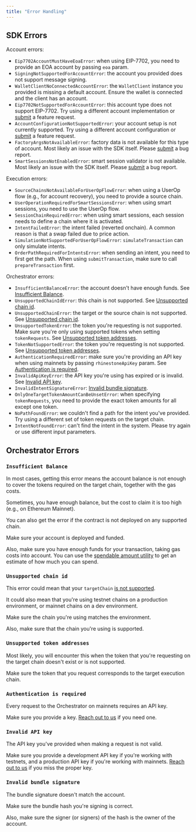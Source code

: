 ```yaml
---
title: "Error Handling"
---
```


## SDK Errors

Account errors:

* `Eip7702AccountMustHaveEoaError`: when using EIP-7702, you need to provide an EOA account by passing `eoa` param.
* `SigningNotSupportedForAccountError`: the account you provided does not support message signing.
* `WalletClientNoConnectedAccountError`: the `WalletClient` instance you provided is missing a default account. Ensure the wallet is connected and the client has an account.
* `Eip7702NotSupportedForAccountError`: this account type does not support EIP-7702. Try using a different account implementation or [submit](https://github.com/rhinestonewtf/sdk/issues) a feature request.
* `AccountConfigurationNotSupportedError`: your account setup is not currently supported. Try using a different account configuration or [submit](https://github.com/rhinestonewtf/sdk/issues) a feature request.
* `FactoryArgsNotAvailableError`: factory data is not available for this type of account. Most likely an issue with the SDK itself. Please [submit](https://github.com/rhinestonewtf/sdk/issues) a bug report.
* `SmartSessionsNotEnabledError`: smart session validator is not available. Most likely an issue with the SDK itself. Please [submit](https://github.com/rhinestonewtf/sdk/issues) a bug report.

Execution errors:

* `SourceChainsNotAvailableForUserOpFlowError`: when using a UserOp flow (e.g., for account recovery), you need to provide a source chain.
* `UserOperationRequiredForSmartSessionsError`: when using smart sessions, you need to use the UserOp flow.
* `SessionChainRequiredError`: when using smart sessions, each session needs to define a chain where it is activated.
* `IntentFailedError`: the intent failed (reverted onchain). A common reason is that a swap failed due to price action.
* `SimulationNotSupportedForUserOpFlowError`: `simulateTransaction` can only simulate intents.
* `OrderPathRequiredForIntentsError`: when sending an intent, you need to first get the path. When using `submitTransaction`, make sure to call `prepareTransaction` first.

Orchestrator errors:

* `InsufficientBalanceError`: the account doesn't have enough funds. See [Insufficient Balance](#insufficient-balance).
* `UnsupportedChainIdError`: this chain is not supported. See [Unsupported chain id](#unsupported-chain-id).
* `UnsupportedChainError`: the target or the source chain is not supported. See [Unsupported chain id](#unsupported-chain-id).
* `UnsupportedTokenError`: the token you're requesting is not supported. Make sure you're only using supported tokens when setting `tokenRequests`. See [Unsupported token addresses](#unsupported-token-addresses).
* `TokenNotSupportedError`: the token you're requesting is not supported. See [Unsupported token addresses](#unsupported-token-addresses).
* `AuthenticationRequiredError`: make sure you're providing an API key when using mainnets by passing `rhinestoneApiKey` param. See [Authentication is required](#authentication-is-required).
* `InvalidApiKeyError`: the API key you're using has expired or is invalid. See [Invalid API key](#invalid-api-key).
* `InvalidIntentSignatureError`: [Invalid bundle signature](#invalid-bundle-signature).
* `OnlyOneTargetTokenAmountCanBeUnsetError`: when specifying `tokenRequests`, you need to provide the exact token amounts for all except one token.
* `NoPathFoundError`: we couldn't find a path for the intent you've provided. Try using a different set of token requests on the target chain.
* `IntentNotFoundError`: can't find the intent in the system. Please try again or use different input parameters.

## Orchestrator Errors

### `Insufficient Balance`

In most cases, getting this error means the account balance is not enough to cover the tokens required on the target chain, together with the gas costs.

Sometimes, you have enough balance, but the cost to claim it is too high (e.g., on Ethereum Mainnet).

You can also get the error if the contract is not deployed on any supported chain.

Make sure your account is deployed and funded.

Also, make sure you have enough funds for your transaction, taking gas costs into account. You can use the [spendable amount utility](./unified-balance#max-spendable-amount) to get an estimate of how much you can spend.

### `Unsupported chain id`

This error could mean that your `targetChain` [is not supported](../../home/introduction/supported-chains).

It could also mean that you're using testnet chains on a production environment, or mainnet chains on a dev environment.

Make sure the chain you're using matches the environment.

Also, make sure that the chain you're using is supported.

### `Unsupported token addresses`

Most likely, you will encounter this when the token that you're requesting on the target chain doesn't exist or is not supported.

Make sure the token that you request corresponds to the target execution chain.

### `Authentication is required`

Every request to the Orchestrator on mainnets requires an API key.

Make sure you provide a key. [Reach out to us](https://t.me/konradkopp) if you need one.

### `Invalid API key`

The API key you've provided when making a request is not valid.

Make sure you provide a development API key if you're working with testnets, and a production API key if you're working with mainnets. [Reach out to us](https://t.me/konradkopp) if you miss the proper key.

### `Invalid bundle signature`

The bundle signature doesn't match the account.

Make sure the bundle hash you're signing is correct.

Also, make sure the signer (or signers) of the hash is the owner of the account.
